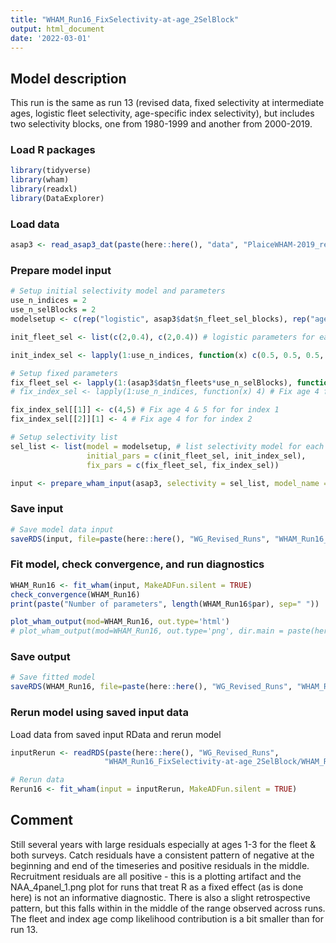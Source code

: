 ```yaml
---
title: "WHAM_Run16_FixSelectivity-at-age_2SelBlock"
output: html_document
date: '2022-03-01'
---
```


## Model description
This run is the same as run 13 (revised data, fixed selectivity at intermediate ages, logistic fleet selectivity, age-specific index selectivity), but includes two selectivity blocks, one from 1980-1999 and another from 2000-2019.

### Load R packages
```r
library(tidyverse)
library(wham)
library(readxl)
library(DataExplorer)
```

### Load data
```r
asap3 <- read_asap3_dat(paste(here::here(), "data", "PlaiceWHAM-2019_revised_NEFSC-LW-WAA_2SelBlock.DAT", sep="/"))
```

### Prepare model input
```r
# Setup initial selectivity model and parameters
use_n_indices = 2
use_n_selBlocks = 2
modelsetup <- c(rep("logistic", asap3$dat$n_fleet_sel_blocks), rep("age-specific", use_n_indices))

init_fleet_sel <- list(c(2,0.4), c(2,0.4)) # logistic parameters for each selectivity block, based on model type

init_index_sel <- lapply(1:use_n_indices, function(x) c(0.5, 0.5, 0.5, 1, 1, 0.5, 0.5, 0.5, 0.5, 0.5, 0.5))

# Setup fixed parameters
fix_fleet_sel <- lapply(1:(asap3$dat$n_fleets*use_n_selBlocks), function(x) NA) 
# fix_index_sel <- lapply(1:use_n_indices, function(x) 4) # Fix age 4 for both indices,  NA means do not fix 

fix_index_sel[[1]] <- c(4,5) # Fix age 4 & 5 for for index 1
fix_index_sel[[2]][1] <- 4 # Fix age 4 for for index 2

# Setup selectivity list
sel_list <- list(model = modelsetup, # list selectivity model for each fleet and index
                 initial_pars = c(init_fleet_sel, init_index_sel),
                 fix_pars = c(fix_fleet_sel, fix_index_sel))

input <- prepare_wham_input(asap3, selectivity = sel_list, model_name = "WHAM_Run16") 
```

### Save input
```r
# Save model data input
saveRDS(input, file=paste(here::here(), "WG_Revised_Runs", "WHAM_Run16_FixSelectivity-at-age_2SelBlock", "WHAM_Run16_input.rds", sep="/"))
```

### Fit model, check convergence, and run diagnostics
```r
WHAM_Run16 <- fit_wham(input, MakeADFun.silent = TRUE) 
check_convergence(WHAM_Run16)
print(paste("Number of parameters", length(WHAM_Run16$par), sep=" "))

plot_wham_output(mod=WHAM_Run16, out.type='html')
# plot_wham_output(mod=WHAM_Run16, out.type='png', dir.main = paste(here::here(), "WHAM_Run16", sep="/"))
```

### Save output
```r
# Save fitted model
saveRDS(WHAM_Run16, file=paste(here::here(), "WG_Revised_Runs", "WHAM_Run16_FixSelectivity-at-age_2SelBlock", "WHAM_Run16_model.rds", sep="/"))
```

### Rerun model using saved input data
Load data from saved input RData and rerun model
```r
inputRerun <- readRDS(paste(here::here(), "WG_Revised_Runs",
                     "WHAM_Run16_FixSelectivity-at-age_2SelBlock/WHAM_Run16_input.rds", sep="/"))

# Rerun data
Rerun16 <- fit_wham(input = inputRerun, MakeADFun.silent = TRUE)
```

## Comment
Still several years with large residuals especially at ages 1-3 for the fleet & both surveys. Catch residuals have a consistent pattern of negative at the beginning and end of the timeseries and positive residuals in the middle. Recruitment residuals are all positive - this is a plotting artifact and the NAA_4panel_1.png plot for runs that treat R as a fixed effect (as is done here) is not an informative diagnostic. There is also a slight retrospective pattern, but this falls within in the middle of the range observed across runs. The fleet and index age comp likelihood contribution is a bit smaller than for run 13.

